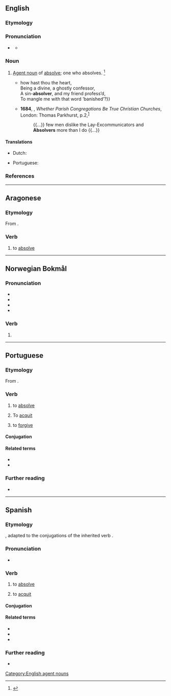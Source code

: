 ==English==

===Etymology===
{{suffix|en|absolve|er|id2=agent noun}}

===Pronunciation===
* {{a|US}} {{IPA|en|/æbˈzɑl.vɚ/|/əbˈzɑl.vɚ/}}
** {{audio|en|LL-Q1860 (eng)-Vealhurl-absolver.wav|Audio (Southern England)}}

===Noun===
{{en-noun}}

# [[agent noun|Agent noun]] of [[absolve]]; one who absolves. {{defdate|First attested in the late 16<sup>th</sup> century.}}<ref name=SOED>{{R:SOED5|page=9}}</ref>
#* {{RQ:Shakespeare Romeo and Juliet|III|3|text={{...}} how hast thou the heart,<br>Being a divine, a ghostly confessor,<br>A sin-'''absolver''', and my friend profess’d,<br>To mangle me with that word ‘banished’?}}
#* '''1684''', {{w|Richard Baxter}}, ''Whether Parish Congregations Be True Christian Churches'', London: Thomas Parkhurst, p.{{nbsp}}2,<sup>[http://name.umdl.umich.edu/A27068.0001.001]</sup>
#*: {{...}} few men dislike the Lay-Excommunicators and '''Absolvers''' more than I do {{...}}

====Translations====
{{trans-top|one who absolves}}
* Dutch: {{t|nl|vergiffenis schenker|m}}
{{trans-mid}}
* Portuguese: {{t|pt|absolvedor|m}}
{{trans-bottom}}

===References===
<references/>

[[Category:English agent nouns]]

----

==Aragonese==

===Etymology===
From {{der|an|la|absolvō}}.

===Verb===
{{head|an|verb}}

# {{lb|an|transitive}} to [[absolve]]

----

==Norwegian Bokmål==

===Pronunciation===
* {{IPA|nb|/absɔlˈʋeːr/}}
* {{audio|nb|NB - Pronunciation of Norwegian Bokmål «absolver».ogg|Audio}}
* {{rhymes|nb|eːr}}
* {{hyph|nb|ab|sol|ver}}

===Verb===
{{head|nb|verb form}}

# {{imperative of|nb|absolvere}}

----

==Portuguese==

===Etymology===
From {{der|pt|la|absolvō}}.

===Verb===
{{pt-verb|absolv|er}}

# to [[absolve]]
# {{lb|pt|legal}} To [[acquit]]
# to [[forgive]]

====Conjugation====
{{pt-conj|absolv|er}}

====Related terms====
* {{l|pt|absolução}}
* {{l|pt|absolutório}}

===Further reading===
* {{R:Priberam}}

----

==Spanish==

===Etymology===
{{slbor|es|la|absolvō}}, adapted to the conjugations of the inherited verb {{m|es|solver}}.

===Pronunciation===
{{es-IPA}}
* {{audio|es|LL-Q1321 (spa)-AdrianAbdulBaha-absolver.wav|Audio (Colombia)}}

===Verb===
{{es-verb}}

# {{lb|es|transitive}} to [[absolve]]
# {{lb|es|transitive}} to [[acquit]]

====Conjugation====
{{es-conj|nocomb=1}}

====Related terms====
* {{l|es|absolución}}
* {{l|es|absoluto}}
* {{l|es|absolutorio}}

===Further reading===
* {{R:DRAE}}

{{C|es|Law|Religion}}